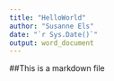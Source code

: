 ```yaml
---
title: "HelloWorld"
author: "Susanne Els"
date: "`r Sys.Date()`"
output: word_document
---
```

##This is a markdown file